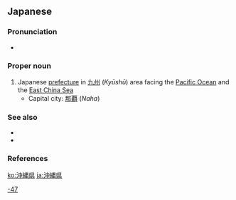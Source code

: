 ==Japanese==
{{ja-kanjitab|おき|なわ|けん|yomi=y}}
{{wikipedia|Okinawa Prefecture}}
{{wikipedia|lang=ja}}

===Pronunciation===
* {{ja-pron|おきなわけん|acc=4|acc_ref=NHK}}

===Proper noun===
{{ja-pos|proper|おきなわけん|hhira=おきなはけん|kyu=沖繩縣}}

# Japanese [[prefecture]] in [[九州]] (''Kyūshū'') area facing the [[Pacific Ocean]] and the [[East China Sea]]
#* Capital city: [[那覇]] (''Naha'')

===See also===
* {{ja-r|琉球|^りゅうきゅう}}
* {{list:prefectures of Japan/ja}}

===References===
<references/>

[[Category:ja:Prefectures of Japan|-47]]

[[ko:沖縄県]]
[[ja:沖縄県]]